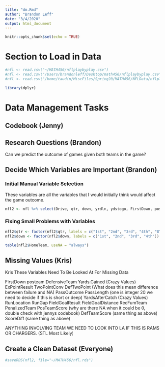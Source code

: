 ```yaml
---
title: "dm.Rmd"
author: "Brandon Leff"
date: "3/4/2020"
output: html_document
---
```


```r
knitr::opts_chunk$set(echo = TRUE)
```

# Section to Load in Data

```r
#nfl <- read.csv("~/MATH456/nflplaybyplay.csv")
#nfl <- read.csv("/Users/brandonleff/Desktop/math456/nflplaybyplay.csv")
#nfl <- read.csv("/home/taudin/MiscFiles/Spring20/MATH456/NFLData/nflplaybyplay.csv")
```

```r
library(dplyr)
```


# Data Management Tasks

## Codebook (Jenny)

## Research Questions (Brandon)

Can we predict the outcome of games given both teams in the game?

## Decide Which Variables are Important (Brandon)

### Initial Manual Variable Selection

These variables are all the variables that I would initially think would affect the game outcome.

```r
nfl2 <- nfl %>% select(Drive, qtr, down, yrdln, ydstogo, FirstDown, posteam, DefensiveTeam, Yards.Gained, Touchdown, sp, ExPointResult, TwoPointConv, DefTwoPoint, Safety, PlayType, PassAttempt, PassOutcome, PassLength, YardsAfterCatch, InterceptionThrown, RushAttempt, RunLocation, RunGap, FieldGoalResult, FieldGoalDistance, Fumble, RecFumbTeam, Sack, PenalizedTeam, Penalty.Yards, PosTeamScore, DefTeamScore, ScoreDiff, HomeTeam, AwayTeam, No_Score_Prob, Opp_Field_Goal_Prob, Opp_Safety_Prob, Opp_Touchdown_Prob, Field_Goal_Prob, Safety_Prob, Touchdown_Prob, ExPoint_Prob, TwoPoint_Prob)
```


### Fixing Small Problems with Variables

```r
nfl2$qtr <- factor(nfl2$qtr, labels = c("1st", "2nd", "3rd", "4th", "OT"))
nfl2$down <- factor(nfl2$down, labels = c("1st", "2nd", "3rd", "4th"))
```

```r
table(nfl2$HomeTeam, useNA = "always")
```



## Missing Values (Kris)

Kris These Variables Need To Be Looked At For Missing Data

FirstDown
posteam
DefensiveTeam
Yards.Gained (Crazy Values)
ExPointResult
TwoPointConv
DefTwoPoint (What does this mean difference between failure and NA)
PassOutcome
PassLength (one is integer 20 we need to decide if this is short or deep)
YardsAfterCatch (Crazy Values)
RunLocation
RunGap
FieldGoalResult
FieldGoalDistance
RecFumTeam
PenalizedTeam
PosTeamScore (why are there NA when it could be 0, double check with jennys codebook)
DefTeamScore (same thing as above)
ScoreDiff (same thing as above)

ANYTHING INVOLVING TEAM WE NEED TO LOOK INTO LA IF THIS IS RAMS OR CHARGERS. (STL Most Likely)



## Create a Clean Dataset (Everyone)

```r
#saveRDS(nfl2, file="~/MATH456/nfl.rds")
```

